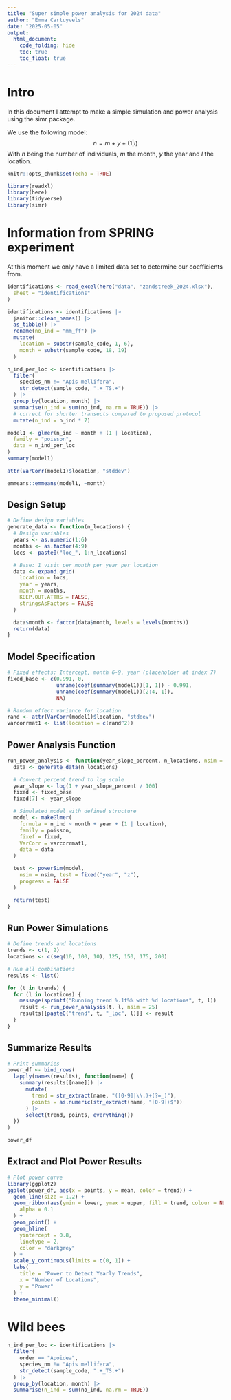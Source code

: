```yaml
---
title: "Super simple power analysis for 2024 data"
author: "Emma Cartuyvels"
date: "2025-05-05"
output:
  html_document:
    code_folding: hide
    toc: true
    toc_float: true
---
```

# Intro

In this document I attempt to make a simple simulation and power analysis using the simr package.

We use the following model:
$$
n = m + y + (1|l)
$$
With $n$ being the number of individuals, $m$ the month, $y$ the year and $l$ the location.

```r
knitr::opts_chunk$set(echo = TRUE)

library(readxl)
library(here)
library(tidyverse)
library(simr)
```

# Information from SPRING experiment

At this moment we only have a limited data set to determine our coefficients from.

```r
identifications <- read_excel(here("data", "zandstreek_2024.xlsx"),
  sheet = "identifications"
)

identifications <- identifications |>
  janitor::clean_names() |>
  as_tibble() |>
  rename(no_ind = "mm_ff") |>
  mutate(
    location = substr(sample_code, 1, 6),
    month = substr(sample_code, 18, 19)
  )

n_ind_per_loc <- identifications |>
  filter(
    species_nm != "Apis mellifera",
    str_detect(sample_code, ".+_TS.+")
  ) |>
  group_by(location, month) |>
  summarise(n_ind = sum(no_ind, na.rm = TRUE)) |>
  # correct for shorter transects compared to proposed protocol
  mutate(n_ind = n_ind * 7)
```

```r
model1 <- glmer(n_ind ~ month + (1 | location),
  family = "poisson",
  data = n_ind_per_loc
)
summary(model1)

attr(VarCorr(model1)$location, "stddev")
```
```r
emmeans::emmeans(model1, ~month)
```

## Design Setup

```r
# Define design variables
generate_data <- function(n_locations) {
  # Design variables
  years <- as.numeric(1:6)
  months <- as.factor(4:9)
  locs <- paste0("loc_", 1:n_locations)

  # Base: 1 visit per month per year per location
  data <- expand.grid(
    location = locs,
    year = years,
    month = months,
    KEEP.OUT.ATTRS = FALSE,
    stringsAsFactors = FALSE
  )

  data$month <- factor(data$month, levels = levels(months))
  return(data)
}
```

## Model Specification

```r
# Fixed effects: Intercept, month 6-9, year (placeholder at index 7)
fixed_base <- c(0.991, 0,
                unname(coef(summary(model1))[1, 1]) - 0.991,
                unname(coef(summary(model1))[2:4, 1]),
                NA)

# Random effect variance for location
rand <- attr(VarCorr(model1)$location, "stddev")
varcorrmat1 <- list(location = c(rand^2))
```

## Power Analysis Function

```r
run_power_analysis <- function(year_slope_percent, n_locations, nsim = 100) {
  data <- generate_data(n_locations)

  # Convert percent trend to log scale
  year_slope <- log(1 + year_slope_percent / 100)
  fixed <- fixed_base
  fixed[7] <- year_slope

  # Simulated model with defined structure
  model <- makeGlmer(
    formula = n_ind ~ month + year + (1 | location),
    family = poisson,
    fixef = fixed,
    VarCorr = varcorrmat1,
    data = data
  )

  test <- powerSim(model,
    nsim = nsim, test = fixed("year", "z"),
    progress = FALSE
  )

  return(test)
}
```

## Run Power Simulations

```r
# Define trends and locations
trends <- c(1, 2)
locations <- c(seq(10, 100, 10), 125, 150, 175, 200)

# Run all combinations
results <- list()

for (t in trends) {
  for (l in locations) {
    message(sprintf("Running trend %.1f%% with %d locations", t, l))
    result <- run_power_analysis(t, l, nsim = 25)
    results[[paste0("trend", t, "_loc", l)]] <- result
  }
}
```

## Summarize Results

```r
# Print summaries
power_df <- bind_rows(
  lapply(names(results), function(name) {
    summary(results[[name]]) |>
      mutate(
        trend = str_extract(name, "([0-9]|\\.)+(?=_)"),
        points = as.numeric(str_extract(name, "[0-9]+$"))
      ) |>
      select(trend, points, everything())
  })
)

power_df
```

## Extract and Plot Power Results

```r
# Plot power curve
library(ggplot2)
ggplot(power_df, aes(x = points, y = mean, color = trend)) +
  geom_line(size = 1.2) +
  geom_ribbon(aes(ymin = lower, ymax = upper, fill = trend, colour = NULL),
    alpha = 0.1
  ) +
  geom_point() +
  geom_hline(
    yintercept = 0.8,
    linetype = 2,
    color = "darkgrey"
  ) +
  scale_y_continuous(limits = c(0, 1)) +
  labs(
    title = "Power to Detect Yearly Trends",
    x = "Number of Locations",
    y = "Power"
  ) +
  theme_minimal()
```

# Wild bees

```r
n_ind_per_loc <- identifications |>
  filter(
    order == "Apoidea",
    species_nm != "Apis mellifera",
    str_detect(sample_code, ".+_TS.+")
  ) |>
  group_by(location, month) |>
  summarise(n_ind = sum(no_ind, na.rm = TRUE))
```




